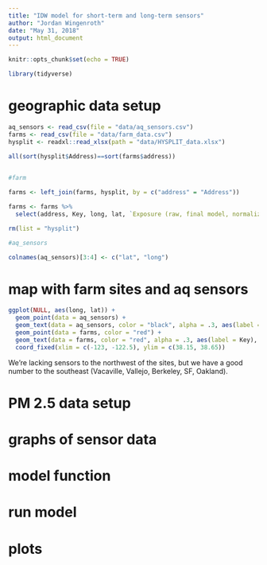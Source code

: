 ```yaml
---
title: "IDW model for short-term and long-term sensors"
author: "Jordan Wingenroth"
date: "May 31, 2018"
output: html_document
---
```


```r

knitr::opts_chunk$set(echo = TRUE)

```

```r

library(tidyverse)

```

# geographic data setup

```r

aq_sensors <- read_csv(file = "data/aq_sensors.csv")
farms <- read_csv(file = "data/farm_data.csv")
hysplit <- readxl::read_xlsx(path = "data/HYSPLIT_data.xlsx")

all(sort(hysplit$Address)==sort(farms$address))
    
```

```r

#farm

farms <- left_join(farms, hysplit, by = c("address" = "Address"))

farms <- farms %>%
  select(address, Key, long, lat, `Exposure (raw, final model, normalized)`, `Exposure (smoothed, final model, normalized)`, `Rank (raw)`, `Rank (smoothed)`)

rm(list = "hysplit")

#aq_sensors

colnames(aq_sensors)[3:4] <- c("lat", "long")

```

# map with farm sites and aq sensors

```r

ggplot(NULL, aes(long, lat)) +
  geom_point(data = aq_sensors) +
  geom_text(data = aq_sensors, color = "black", alpha = .3, aes(label = name), hjust = "inward", vjust = "inward", size = 3) +
  geom_point(data = farms, color = "red") +
  geom_text(data = farms, color = "red", alpha = .3, aes(label = Key), hjust = "inward", vjust = "inward", size = 3) +
  coord_fixed(xlim = c(-123, -122.5), ylim = c(38.15, 38.65))

```

We're lacking sensors to the northwest of the sites, but we have a good number to the southeast (Vacaville, Vallejo, Berkeley, SF, Oakland).

# PM 2.5 data setup

# graphs of sensor data

# model function

# run model

# plots